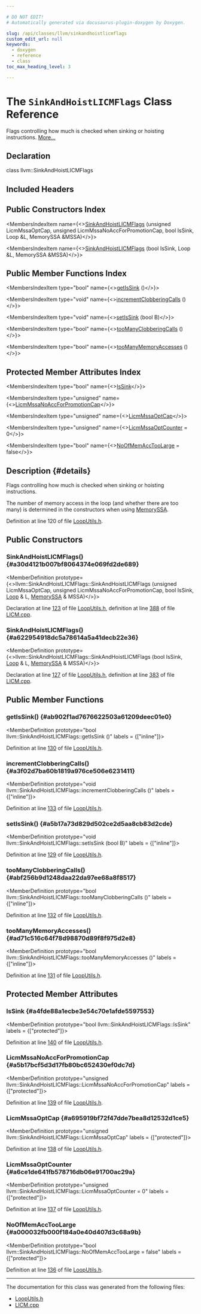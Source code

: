 ```yaml
---

# DO NOT EDIT!
# Automatically generated via docusaurus-plugin-doxygen by Doxygen.

slug: /api/classes/llvm/sinkandhoistlicmflags
custom_edit_url: null
keywords:
  - doxygen
  - reference
  - class
toc_max_heading_level: 3

---
```





# The `SinkAndHoistLICMFlags` Class Reference

<DoxygenPage pluginConfig={pluginConfig}>

Flags controlling how much is checked when sinking or hoisting instructions. <a href="#details">More...</a>

## Declaration

<CodeBlock>class llvm::SinkAndHoistLICMFlags</CodeBlock>

## Included Headers

<IncludesList>
<IncludesListItem
  filePath="llvm/Transforms/Utils/LoopUtils.h"
  permalink="/docs/api/files/include/include/llvm/include/llvm/transforms/include/llvm/transforms/utils/looputils-h"
  isLocal="true" />
</IncludesList>

## Public Constructors Index

<MembersIndex>

<MembersIndexItem
  name={<><a href="#a30d4121b007bf8064374e069fd2de689">SinkAndHoistLICMFlags</a> (unsigned LicmMssaOptCap, unsigned LicmMssaNoAccForPromotionCap, bool IsSink, Loop &amp;L, MemorySSA &amp;MSSA)</>}>
</MembersIndexItem>

<MembersIndexItem
  name={<><a href="#a622954918dc5a78614a5a41decb22e36">SinkAndHoistLICMFlags</a> (bool IsSink, Loop &amp;L, MemorySSA &amp;MSSA)</>}>
</MembersIndexItem>

</MembersIndex>

## Public Member Functions Index

<MembersIndex>

<MembersIndexItem
  type="bool"
  name={<><a href="#ab902f1ad7676622503a61209deec01e0">getIsSink</a> ()</>}>
</MembersIndexItem>

<MembersIndexItem
  type="void"
  name={<><a href="#a3f02d7ba60b1819a976ce506e6231411">incrementClobberingCalls</a> ()</>}>
</MembersIndexItem>

<MembersIndexItem
  type="void"
  name={<><a href="#a5b17a73d829d502ce2d5aa8cb83d2cde">setIsSink</a> (bool B)</>}>
</MembersIndexItem>

<MembersIndexItem
  type="bool"
  name={<><a href="#abf256b9d1248daa22da97ee68a8f8517">tooManyClobberingCalls</a> ()</>}>
</MembersIndexItem>

<MembersIndexItem
  type="bool"
  name={<><a href="#ad71c516c64f78d98870d89f8f975d2e8">tooManyMemoryAccesses</a> ()</>}>
</MembersIndexItem>

</MembersIndex>

## Protected Member Attributes Index

<MembersIndex>

<MembersIndexItem
  type="bool"
  name={<><a href="#a4fde88a1ecbe3e54c70e1afde5597553">IsSink</a></>}>
</MembersIndexItem>

<MembersIndexItem
  type="unsigned"
  name={<><a href="#a5b17bcf5d3d17fb80bc652430ef0dc7d">LicmMssaNoAccForPromotionCap</a></>}>
</MembersIndexItem>

<MembersIndexItem
  type="unsigned"
  name={<><a href="#a695919bf72f47dde7bea8d12532d1ce5">LicmMssaOptCap</a></>}>
</MembersIndexItem>

<MembersIndexItem
  type="unsigned"
  name={<><a href="#a6ce1de641fb578716db06e91700ac29a">LicmMssaOptCounter</a> = 0</>}>
</MembersIndexItem>

<MembersIndexItem
  type="bool"
  name={<><a href="#a000032fb000f184a0e40d407d3c68a9b">NoOfMemAccTooLarge</a> = false</>}>
</MembersIndexItem>

</MembersIndex>

## Description {#details}

Flags controlling how much is checked when sinking or hoisting instructions.

The number of memory access in the loop (and whether there are too many) is determined in the constructors when using <a href="/docs/api/classes/llvm/memoryssa">MemorySSA</a>.

Definition at line 120 of file <a href="/docs/api/files/include/include/llvm/include/llvm/transforms/include/llvm/transforms/utils/looputils-h">LoopUtils.h</a>.

<SectionDefinition>

## Public Constructors

### SinkAndHoistLICMFlags() {#a30d4121b007bf8064374e069fd2de689}

<MemberDefinition
  prototype={<>llvm::SinkAndHoistLICMFlags::SinkAndHoistLICMFlags (unsigned LicmMssaOptCap, unsigned LicmMssaNoAccForPromotionCap, bool IsSink, <a href="/docs/api/classes/llvm/loop">Loop</a> &amp; L, <a href="/docs/api/classes/llvm/memoryssa">MemorySSA</a> &amp; MSSA)</>}>

Declaration at line <a href="/docs/api/files/include/include/llvm/include/llvm/transforms/include/llvm/transforms/utils/looputils-h/#l00123">123</a> of file <a href="/docs/api/files/include/include/llvm/include/llvm/transforms/include/llvm/transforms/utils/looputils-h">LoopUtils.h</a>, definition at line <a href="/docs/api/files/lib/lib/transforms/lib/transforms/scalar/licm-cpp/#l00388">388</a> of file <a href="/docs/api/files/lib/lib/transforms/lib/transforms/scalar/licm-cpp">LICM.cpp</a>.
</MemberDefinition>

### SinkAndHoistLICMFlags() {#a622954918dc5a78614a5a41decb22e36}

<MemberDefinition
  prototype={<>llvm::SinkAndHoistLICMFlags::SinkAndHoistLICMFlags (bool IsSink, <a href="/docs/api/classes/llvm/loop">Loop</a> &amp; L, <a href="/docs/api/classes/llvm/memoryssa">MemorySSA</a> &amp; MSSA)</>}>

Declaration at line <a href="/docs/api/files/include/include/llvm/include/llvm/transforms/include/llvm/transforms/utils/looputils-h/#l00127">127</a> of file <a href="/docs/api/files/include/include/llvm/include/llvm/transforms/include/llvm/transforms/utils/looputils-h">LoopUtils.h</a>, definition at line <a href="/docs/api/files/lib/lib/transforms/lib/transforms/scalar/licm-cpp/#l00383">383</a> of file <a href="/docs/api/files/lib/lib/transforms/lib/transforms/scalar/licm-cpp">LICM.cpp</a>.
</MemberDefinition>

</SectionDefinition>

<SectionDefinition>

## Public Member Functions

### getIsSink() {#ab902f1ad7676622503a61209deec01e0}

<MemberDefinition
  prototype="bool llvm::SinkAndHoistLICMFlags::getIsSink ()"
  labels = {["inline"]}>

Definition at line <a href="/docs/api/files/include/include/llvm/include/llvm/transforms/include/llvm/transforms/utils/looputils-h/#l00130">130</a> of file <a href="/docs/api/files/include/include/llvm/include/llvm/transforms/include/llvm/transforms/utils/looputils-h">LoopUtils.h</a>.
</MemberDefinition>

### incrementClobberingCalls() {#a3f02d7ba60b1819a976ce506e6231411}

<MemberDefinition
  prototype="void llvm::SinkAndHoistLICMFlags::incrementClobberingCalls ()"
  labels = {["inline"]}>

Definition at line <a href="/docs/api/files/include/include/llvm/include/llvm/transforms/include/llvm/transforms/utils/looputils-h/#l00133">133</a> of file <a href="/docs/api/files/include/include/llvm/include/llvm/transforms/include/llvm/transforms/utils/looputils-h">LoopUtils.h</a>.
</MemberDefinition>

### setIsSink() {#a5b17a73d829d502ce2d5aa8cb83d2cde}

<MemberDefinition
  prototype="void llvm::SinkAndHoistLICMFlags::setIsSink (bool B)"
  labels = {["inline"]}>

Definition at line <a href="/docs/api/files/include/include/llvm/include/llvm/transforms/include/llvm/transforms/utils/looputils-h/#l00129">129</a> of file <a href="/docs/api/files/include/include/llvm/include/llvm/transforms/include/llvm/transforms/utils/looputils-h">LoopUtils.h</a>.
</MemberDefinition>

### tooManyClobberingCalls() {#abf256b9d1248daa22da97ee68a8f8517}

<MemberDefinition
  prototype="bool llvm::SinkAndHoistLICMFlags::tooManyClobberingCalls ()"
  labels = {["inline"]}>

Definition at line <a href="/docs/api/files/include/include/llvm/include/llvm/transforms/include/llvm/transforms/utils/looputils-h/#l00132">132</a> of file <a href="/docs/api/files/include/include/llvm/include/llvm/transforms/include/llvm/transforms/utils/looputils-h">LoopUtils.h</a>.
</MemberDefinition>

### tooManyMemoryAccesses() {#ad71c516c64f78d98870d89f8f975d2e8}

<MemberDefinition
  prototype="bool llvm::SinkAndHoistLICMFlags::tooManyMemoryAccesses ()"
  labels = {["inline"]}>

Definition at line <a href="/docs/api/files/include/include/llvm/include/llvm/transforms/include/llvm/transforms/utils/looputils-h/#l00131">131</a> of file <a href="/docs/api/files/include/include/llvm/include/llvm/transforms/include/llvm/transforms/utils/looputils-h">LoopUtils.h</a>.
</MemberDefinition>

</SectionDefinition>

<SectionDefinition>

## Protected Member Attributes

### IsSink {#a4fde88a1ecbe3e54c70e1afde5597553}

<MemberDefinition
  prototype="bool llvm::SinkAndHoistLICMFlags::IsSink"
  labels = {["protected"]}>

Definition at line <a href="/docs/api/files/include/include/llvm/include/llvm/transforms/include/llvm/transforms/utils/looputils-h/#l00140">140</a> of file <a href="/docs/api/files/include/include/llvm/include/llvm/transforms/include/llvm/transforms/utils/looputils-h">LoopUtils.h</a>.
</MemberDefinition>

### LicmMssaNoAccForPromotionCap {#a5b17bcf5d3d17fb80bc652430ef0dc7d}

<MemberDefinition
  prototype="unsigned llvm::SinkAndHoistLICMFlags::LicmMssaNoAccForPromotionCap"
  labels = {["protected"]}>

Definition at line <a href="/docs/api/files/include/include/llvm/include/llvm/transforms/include/llvm/transforms/utils/looputils-h/#l00139">139</a> of file <a href="/docs/api/files/include/include/llvm/include/llvm/transforms/include/llvm/transforms/utils/looputils-h">LoopUtils.h</a>.
</MemberDefinition>

### LicmMssaOptCap {#a695919bf72f47dde7bea8d12532d1ce5}

<MemberDefinition
  prototype="unsigned llvm::SinkAndHoistLICMFlags::LicmMssaOptCap"
  labels = {["protected"]}>

Definition at line <a href="/docs/api/files/include/include/llvm/include/llvm/transforms/include/llvm/transforms/utils/looputils-h/#l00138">138</a> of file <a href="/docs/api/files/include/include/llvm/include/llvm/transforms/include/llvm/transforms/utils/looputils-h">LoopUtils.h</a>.
</MemberDefinition>

### LicmMssaOptCounter {#a6ce1de641fb578716db06e91700ac29a}

<MemberDefinition
  prototype="unsigned llvm::SinkAndHoistLICMFlags::LicmMssaOptCounter = 0"
  labels = {["protected"]}>

Definition at line <a href="/docs/api/files/include/include/llvm/include/llvm/transforms/include/llvm/transforms/utils/looputils-h/#l00137">137</a> of file <a href="/docs/api/files/include/include/llvm/include/llvm/transforms/include/llvm/transforms/utils/looputils-h">LoopUtils.h</a>.
</MemberDefinition>

### NoOfMemAccTooLarge {#a000032fb000f184a0e40d407d3c68a9b}

<MemberDefinition
  prototype="bool llvm::SinkAndHoistLICMFlags::NoOfMemAccTooLarge = false"
  labels = {["protected"]}>

Definition at line <a href="/docs/api/files/include/include/llvm/include/llvm/transforms/include/llvm/transforms/utils/looputils-h/#l00136">136</a> of file <a href="/docs/api/files/include/include/llvm/include/llvm/transforms/include/llvm/transforms/utils/looputils-h">LoopUtils.h</a>.
</MemberDefinition>

</SectionDefinition>

<hr/>

The documentation for this class was generated from the following files:

<ul>
<li><a href="/docs/api/files/include/include/llvm/include/llvm/transforms/include/llvm/transforms/utils/looputils-h">LoopUtils.h</a></li>
<li><a href="/docs/api/files/lib/lib/transforms/lib/transforms/scalar/licm-cpp">LICM.cpp</a></li>
</ul>

</DoxygenPage>

